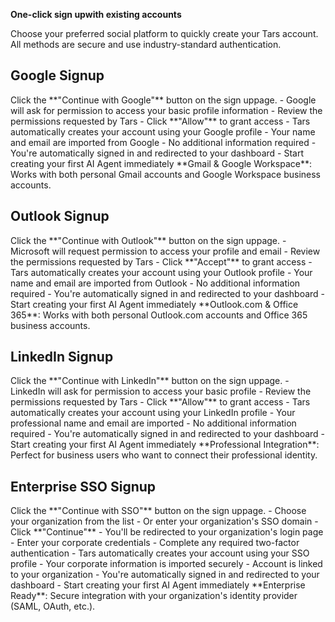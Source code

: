 **One-click sign upwith existing accounts**

Choose your preferred social platform to quickly create your Tars account. All methods are secure and use industry-standard authentication.

## Google Signup

<Steps>
<Step title="Click Google signup">
  Click the **"Continue with Google"** button on the sign uppage.
</Step>

<Step title="Grant permissions">
  - Google will ask for permission to access your basic profile information
  - Review the permissions requested by Tars
  - Click **"Allow"** to grant access
</Step>

<Step title="Account creation">
  - Tars automatically creates your account using your Google profile
  - Your name and email are imported from Google
  - No additional information required
</Step>

<Step title="Access dashboard">
  - You're automatically signed in and redirected to your dashboard
  - Start creating your first AI Agent immediately
</Step>
</Steps>

<Note>
**Gmail & Google Workspace**: Works with both personal Gmail accounts and Google Workspace business accounts.
</Note>

## Outlook Signup


<Steps>
<Step title="Click Outlook signup">
  Click the **"Continue with Outlook"** button on the sign uppage.
</Step>

<Step title="Grant permissions">
  - Microsoft will request permission to access your profile and email
  - Review the permissions requested by Tars
  - Click **"Accept"** to grant access
</Step>

<Step title="Account creation">
  - Tars automatically creates your account using your Outlook profile
  - Your name and email are imported from Outlook
  - No additional information required
</Step>

<Step title="Access dashboard">
  - You're automatically signed in and redirected to your dashboard
  - Start creating your first AI Agent immediately
</Step>
</Steps>

<Note>
**Outlook.com & Office 365**: Works with both personal Outlook.com accounts and Office 365 business accounts.
</Note>

## LinkedIn Signup


<Steps>
<Step title="Click LinkedIn signup">
  Click the **"Continue with LinkedIn"** button on the sign uppage.
</Step>

<Step title="Grant permissions">
  - LinkedIn will ask for permission to access your basic profile
  - Review the permissions requested by Tars
  - Click **"Allow"** to grant access
</Step>

<Step title="Account creation">
  - Tars automatically creates your account using your LinkedIn profile
  - Your professional name and email are imported
  - No additional information required
</Step>

<Step title="Access dashboard">
  - You're automatically signed in and redirected to your dashboard
  - Start creating your first AI Agent immediately
</Step>
</Steps>

<Note>
**Professional Integration**: Perfect for business users who want to connect their professional identity.
</Note>

## Enterprise SSO Signup


<Steps>
<Step title="Click SSO signup">
  Click the **"Continue with SSO"** button on the sign uppage.
</Step>

<Step title="Select your organization">
  - Choose your organization from the list
  - Or enter your organization's SSO domain
  - Click **"Continue"**
</Step>

<Step title="Authenticate with your organization">
  - You'll be redirected to your organization's login page
  - Enter your corporate credentials
  - Complete any required two-factor authentication
</Step>

<Step title="Account creation">
  - Tars automatically creates your account using your SSO profile
  - Your corporate information is imported securely
  - Account is linked to your organization
</Step>

<Step title="Access dashboard">
  - You're automatically signed in and redirected to your dashboard
  - Start creating your first AI Agent immediately
</Step>
</Steps>

<Note>
**Enterprise Ready**: Secure integration with your organization's identity provider (SAML, OAuth, etc.).
</Note>
